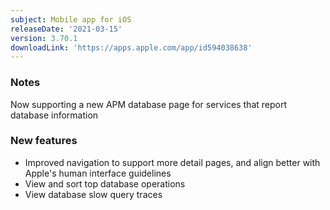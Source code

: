 ```yaml
---
subject: Mobile app for iOS
releaseDate: '2021-03-15'
version: 3.70.1
downloadLink: 'https://apps.apple.com/app/id594038638'
---
```


### Notes

Now supporting a new APM database page for services that report database information

### New features

* Improved navigation to support more detail pages, and align better with Apple's human interface guidelines
* View and sort top database operations
* View database slow query traces
